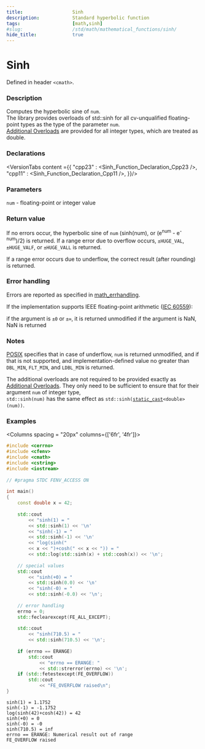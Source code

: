 ```yaml
---
title:                  Sinh
description:            Standard hyperbolic function
tags:                   [math,sinh]
#slug:                  /std/math/mathematical_functions/sinh/
hide_title:             true
---
```




# Sinh

Defined in header `<cmath>`.

### Description

Computes the hyperbolic sine of <code>num</code>. <br/>
<Since v='cpp23'>The library provides overloads of std::sinh for all cv-unqualified floating-point types as the type of the parameter <code>num</code>. </Since> <br/>
<Since v='cpp11'><a href='#declarations'>Additional Overloads</a> are provided for all integer types, which are treated as <span class='col-lb'>double</span>. </Since>

### Declarations

<VersionTabs content ={{
    "cpp23" : <Sinh_Function_Declaration_Cpp23 />,
    "cpp11" : <Sinh_Function_Declaration_Cpp11 />,
}}/>

### Parameters
 
&#8203;<code>num</code> - floating-point or integer value

### Return value

If no errors occur, the hyperbolic sine of <code>num</code> (sinh(num), or (e<sup>num</sup> - e<sup>-num</sup>)/2) is returned.
If a range error due to overflow occurs, `±HUGE_VAL`, `±HUGE_VALF`, or `±HUGE_VALL` is returned.

If a range error occurs due to underflow, the correct result (after rounding) is returned.

### Error handling

Errors are reported as specified in <a href='/docs/std/math/math_errhandling'>math_errhandling</a>.

If the implementation supports IEEE floating-point arithmetic (<a href='https://www.iso.org/standard/80985.html'>IEC 60559</a>):

if the argument is `±0` or `±∞`, it is returned unmodified
if the argument is NaN, NaN is returned


### Notes
[POSIX](https://pubs.opengroup.org/onlinepubs/9699919799/functions/sinh.html) 
specifies that in case of underflow, <code>num</code> is returned unmodified, and if that is not supported, 
and implementation-defined value no greater than `DBL_MIN`, `FLT_MIN`, and `LDBL_MIN` is returned.

The additional overloads are not required to be provided exactly as <a href='#declarations'>Additional Overloads</a>. 
They only need to be sufficient to ensure that for their argument <code>num</code> of integer type, <br/>
`std::sinh(num)` has the same effect as  <code>std::sinh(<a href='/docs/std/lang-support/static_cast'>static_cast</a>&lt;<span class='col-lb'>double</span>&gt;(num))</code>.

### Examples

<Columns spacing = "20px" columns={['6fr', '4fr']}>
<div>

```cpp
#include <cerrno>
#include <cfenv>
#include <cmath>
#include <cstring>
#include <iostream>
 
// #pragma STDC FENV_ACCESS ON
 
int main()
{
    const double x = 42;
 
    std::cout 
        << "sinh(1) = " 
        << std::sinh(1) << '\n'
        << "sinh(-1) = " 
        << std::sinh(-1) << '\n'
        << "log(sinh(" 
        << x << ")+cosh(" << x << ")) = "
        << std::log(std::sinh(x) + std::cosh(x)) << '\n';
 
    // special values
    std::cout 
        << "sinh(+0) = " 
        << std::sinh(0.0) << '\n'
        << "sinh(-0) = " 
        << std::sinh(-0.0) << '\n';
 
    // error handling
    errno = 0;
    std::feclearexcept(FE_ALL_EXCEPT);
 
    std::cout 
        << "sinh(710.5) = " 
        << std::sinh(710.5) << '\n';
 
    if (errno == ERANGE)
        std::cout 
            << "errno == ERANGE: " 
            << std::strerror(errno) << '\n';
    if (std::fetestexcept(FE_OVERFLOW))
        std::cout 
            << "FE_OVERFLOW raised\n";
}

```

</div><div>

```plaintext title="Possible Result"
sinh(1) = 1.1752
sinh(-1) = -1.1752
log(sinh(42)+cosh(42)) = 42
sinh(+0) = 0
sinh(-0) = -0
sinh(710.5) = inf
errno == ERANGE: Numerical result out of range
FE_OVERFLOW raised
```

</div>
</Columns>